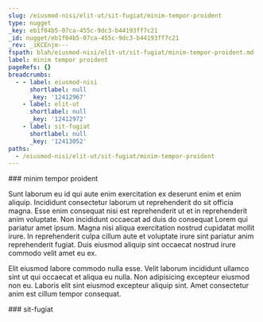 ```yaml
---
slug: /eiusmod-nisi/elit-ut/sit-fugiat/minim-tempor-proident
type: nugget
_key: eb1f04b5-07ca-455c-9dc3-b44193ff7c21
_id: nugget/eb1f04b5-07ca-455c-9dc3-b44193ff7c21
_rev: _iKCEnjm---
fspath: blah/eiusmod-nisi/elit-ut/sit-fugiat/minim-tempor-proident.md
label: minim tempor proident
pageRefs: {}
breadcrumbs:
  - - label: eiusmod-nisi
      shortlabel: null
      _key: '12412967'
    - label: elit-ut
      shortlabel: null
      _key: '12412972'
    - label: sit-fugiat
      shortlabel: null
      _key: '12413052'
paths:
  - /eiusmod-nisi/elit-ut/sit-fugiat/minim-tempor-proident
---
```


<NuggetArea>
<Nugget slug="/eiusmod-nisi/elit-ut/sit-fugiat/minim-tempor-proident" type="nugget" _key="eb1f04b5-07ca-455c-9dc3-b44193ff7c21" _id="nugget/eb1f04b5-07ca-455c-9dc3-b44193ff7c21" _rev="_iKCEnjm---" fspath="blah/eiusmod-nisi/elit-ut/sit-fugiat/minim-tempor-proident.md" label="minim tempor proident" paths="/eiusmod-nisi/elit-ut/sit-fugiat/minim-tempor-proident">
<NuggetBody>
### minim tempor proident

Sunt laborum eu id qui aute enim exercitation ex deserunt enim et enim aliquip. Incididunt consectetur laborum ut reprehenderit do sit officia magna. Esse enim consequat nisi est reprehenderit ut et in reprehenderit anim voluptate. Non incididunt occaecat ad duis do consequat Lorem qui pariatur amet ipsum. Magna nisi aliqua exercitation nostrud cupidatat mollit irure. In reprehenderit culpa cillum aute et voluptate irure sint pariatur anim reprehenderit fugiat. Duis eiusmod aliquip sint occaecat nostrud irure commodo velit amet eu ex.

Elit eiusmod labore commodo nulla esse. Velit laborum incididunt ullamco sint ut qui occaecat et aliqua eu nulla. Non adipisicing excepteur eiusmod non eu. Laboris elit sint eiusmod excepteur aliquip sint. Amet consectetur anim est cillum tempor consequat.

</NuggetBody>
<Breadcrumbs>
<Crumbs>
<Crumb _key="12412967" label="eiusmod-nisi" /><Crumb _key="12412972" label="elit-ut" /><Crumb _key="12413052" label="sit-fugiat" />
</Crumbs>
</Breadcrumbs>
</Nugget>

<NuggetsInbound>
</NuggetsInbound>
<NuggetsOutbound>
</NuggetsOutbound>
</NuggetArea>
<PassagesInbound>
<Passage direction="inbound" type="passage" _key="12413052" _id="passage/12413052" _rev="_iKCEnje---" label="sit-fugiat" passage="sit-fugiat" fspath="blah/eiusmod-nisi/elit-ut/sit-fugiat" paths="/eiusmod-nisi/elit-ut/sit-fugiat" slug="/eiusmod-nisi/elit-ut/sit-fugiat">
<NuggetBody>
### sit-fugiat

</NuggetBody>
<Breadcrumbs>
<Crumbs>
<Crumb _key="12412967" label="eiusmod-nisi" /><Crumb _key="12412972" label="elit-ut" />
</Crumbs>
</Breadcrumbs>
</Passage>

</PassagesInbound>
<PassagesOutbound>
</PassagesOutbound>